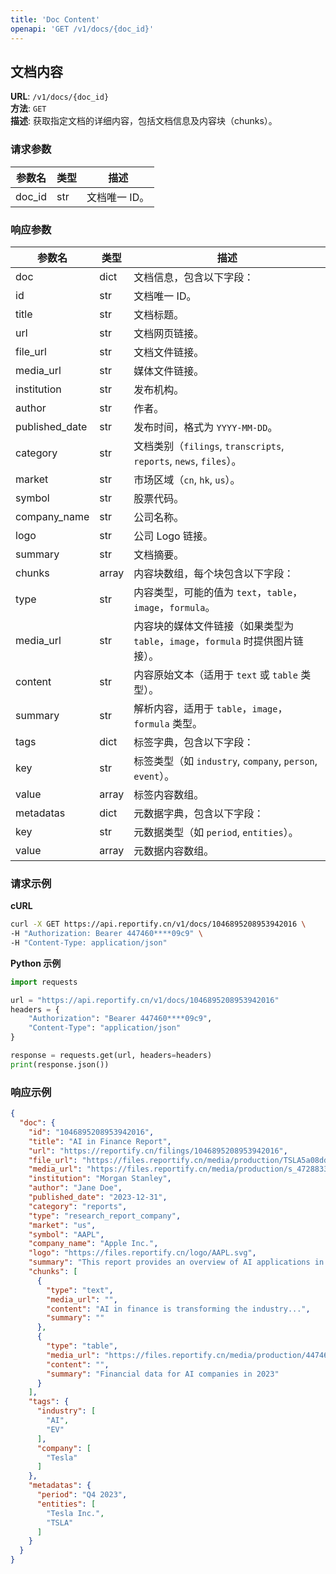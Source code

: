 ```yaml
---
title: 'Doc Content'
openapi: 'GET /v1/docs/{doc_id}'
---
```


## 文档内容

**URL**: `/v1/docs/{doc_id}`  
**方法**: `GET`  
**描述**: 获取指定文档的详细内容，包括文档信息及内容块（chunks）。

### 请求参数

| 参数名 | 类型 | 描述          |
|--------|------|---------------|
| doc_id | str  | 文档唯一 ID。 |

### 响应参数
| 参数名              | 类型    | 描述                                                           |
|------------------|-------|--------------------------------------------------------------|
| doc              | dict  | 文档信息，包含以下字段：                                                 |
|   id             | str   | 文档唯一 ID。                                                     |
|   title          | str   | 文档标题。                                                        |
|   url            | str   | 文档网页链接。                                                      |
|   file_url       | str   | 文档文件链接。                                                      |
|   media_url      | str   | 媒体文件链接。                                                      |
|   institution    | str   | 发布机构。                                                        |
|   author         | str   | 作者。                                                          |
|   published_date | str   | 发布时间，格式为 `YYYY-MM-DD`。                                       |
|   category       | str   | 文档类别（`filings`, `transcripts`, `reports`, `news`, `files`）。 |
|   market         | str   | 市场区域（`cn`, `hk`, `us`）。                                      |
|   symbol         | str   | 股票代码。                                                        |
|   company_name   | str   | 公司名称。                                                        |
|   logo           | str   | 公司 Logo 链接。                                                  |
|   summary        | str   | 文档摘要。                                                        |
|   chunks         | array | 内容块数组，每个块包含以下字段：                                             |
|     type         | str   | 内容类型，可能的值为 `text`，`table`，`image`，`formula`。                 |
|     media_url    | str   | 内容块的媒体文件链接（如果类型为 `table`，`image`，`formula` 时提供图片链接）。         |
|     content      | str   | 内容原始文本（适用于 `text` 或 `table` 类型）。                             |
|     summary      | str   | 解析内容，适用于 `table`，`image`，`formula` 类型。                       |
|     tags         | dict  | 标签字典，包含以下字段：                                                 |
|       key        | str   | 标签类型（如 `industry`, `company`, `person`, `event`）。            |
|       value      | array | 标签内容数组。                                                      |
|     metadatas    | dict  | 元数据字典，包含以下字段：                                                |
|       key        | str   | 元数据类型（如 `period`, `entities`）。                               |
|       value      | array | 元数据内容数组。                                                     |

### 请求示例

**cURL**
```bash
curl -X GET https://api.reportify.cn/v1/docs/1046895208953942016 \
-H "Authorization: Bearer 447460****09c9" \
-H "Content-Type: application/json"
```

**Python 示例**
```python
import requests

url = "https://api.reportify.cn/v1/docs/1046895208953942016"
headers = {
    "Authorization": "Bearer 447460****09c9",
    "Content-Type": "application/json"
}

response = requests.get(url, headers=headers)
print(response.json())
```

### 响应示例
```json
{
  "doc": {
    "id": "1046895208953942016",
    "title": "AI in Finance Report",
    "url": "https://reportify.cn/filings/1046895208953942016",
    "file_url": "https://files.reportify.cn/media/production/TSLA5a08ddfbb97bd6486fff7a3875e7fe28_20241024183012.pdf",
    "media_url": "https://files.reportify.cn/media/production/s_4728833_9e25b61b62960211e6040eb2b81b352c.mp3",
    "institution": "Morgan Stanley",
    "author": "Jane Doe",
    "published_date": "2023-12-31",
    "category": "reports",
    "type": "research_report_company",
    "market": "us",
    "symbol": "AAPL",
    "company_name": "Apple Inc.",
    "logo": "https://files.reportify.cn/logo/AAPL.svg",
    "summary": "This report provides an overview of AI applications in finance...",
    "chunks": [
      {
        "type": "text",
        "media_url": "",
        "content": "AI in finance is transforming the industry...",
        "summary": ""
      },
      {
        "type": "table",
        "media_url": "https://files.reportify.cn/media/production/447460783945158/520072899438150/605401659404358/element/4.jpg",
        "content": "",
        "summary": "Financial data for AI companies in 2023"
      }
    ],
    "tags": {
      "industry": [
        "AI",
        "EV"
      ],
      "company": [
        "Tesla"
      ]
    },
    "metadatas": {
      "period": "Q4 2023",
      "entities": [
        "Tesla Inc.",
        "TSLA"
      ]
    }
  }
}
```

